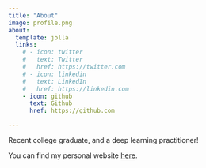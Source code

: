 ```yaml
---
title: "About"
image: profile.png
about:
  template: jolla
  links:
    # - icon: twitter
    #   text: Twitter
    #   href: https://twitter.com
    # - icon: linkedin
    #   text: LinkedIn
    #   href: https://linkedin.com
    - icon: github
      text: Github
      href: https://github.com

---
```


Recent college graduate, and a deep learning practitioner!

You can find my personal website [here](http://www.bcardona.com). 
